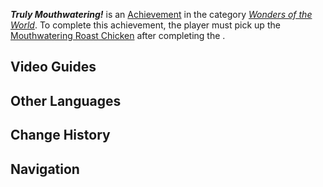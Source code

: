 {{About|the Achievement|the World Quest|Truly Mouthwatering!}}
{{Achievement Infobox
|title        = Truly Mouthwatering!
|id           = 81362
|order id     = 1329
|category     = Wonders of the World
|description  = Help Henri change his fate.
|requirements = Pick up the [[Delicious Sweet Madame|Mouthwatering Roast Chicken]] after completing ''[[Still Mouthwatering!]]''
|primogems    = 5
|hidden       = 1
|type         = Exploration
}}
'''''Truly Mouthwatering!''''' is an [[Achievement]] in the category ''[[Wonders of the World]]''. To complete this achievement, the player must pick up the [[Delicious Sweet Madame|Mouthwatering Roast Chicken]] after completing the {{Quest|Still Mouthwatering!}}.

==Video Guides==
{{EVT
|video1   = https://youtu.be/PWDoTqhgz_k
|caption1 = Hidden Achievement: Truly Mouthwatering!
}}

==Other Languages==
{{Other Languages|Transclude=Truly Mouthwatering!}}

==Change History==
{{Change History|4.0}}

==Navigation==
{{Achievement Navbox}}